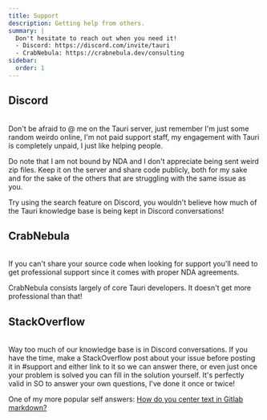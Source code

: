 ```yaml
---
title: Support
description: Getting help from others.
summary: |
  Don't hesitate to reach out when you need it!
  - Discord: https://discord.com/invite/tauri
  - CrabNebula: https://crabnebula.dev/consulting
sidebar:
  order: 1
---
```



## Discord
<br/>
<SimonSays title="The main community hub">
Don't be afraid to @ me on the Tauri server, just remember I'm just some random weirdo online, I'm not paid support staff, my engagement with Tauri is completely unpaid, I just like helping people.

Do note that I am not bound by NDA and I don't appreciate being sent weird zip files. Keep it on the server and share code publicly, both for my sake and for the sake of the others that are struggling with the same issue as you.

Try using the search feature on Discord, you wouldn't believe how much of the Tauri knowledge base is being kept in Discord conversations!
</SimonSays>


## CrabNebula
<br/>
<SimonSays title="Support company">
If you can't share your source code when looking for support you'll need to get professional support since it comes with proper NDA agreements.

CrabNebula consists largely of core Tauri developers. It doesn't get more professional than that!
</SimonSays>

## StackOverflow
<br/>
<SimonSays title="Help spread the word">
Way too much of our knowledge base is in Discord conversations. If you have the time, make a StackOverflow post about your issue before posting it in #support and either link to it so we can answer there, or even just once your problem is solved you can fill in the solution yourself. It's perfectly valid in SO to answer your own questions, I've done it once or twice!

One of my more popular self answers: [How do you center text in Gitlab markdown?](https://stackoverflow.com/questions/53273660/how-do-you-center-text-in-gitlab-markdown)
</SimonSays>
